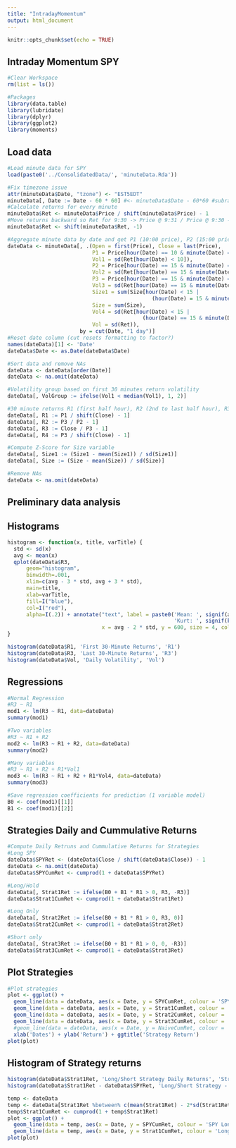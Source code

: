 ```yaml
---
title: "IntradayMomentum"
output: html_document
---
```


```r
knitr::opts_chunk$set(echo = TRUE)
```

## Intraday Momentum SPY
```r
#Clear Workspace
rm(list = ls())

#Packages
library(data.table)
library(lubridate)
library(dplyr)
library(ggplot2)
library(moments)
```

## Load data
```r
#Load minute data for SPY
load(paste0('../ConsolidatedData/', 'minuteData.Rda'))

#Fix timezone issue
attr(minuteData$Date, "tzone") <- "EST5EDT"
minuteData[, Date := Date - 60 * 60] #<- minuteData$Date - 60*60 #subratct hour
#Calculate returns for every minute
minuteData$Ret <- minuteData$Price / shift(minuteData$Price) - 1
#Move returns backward so Ret for 9:30 -> Price @ 9:31 / Price @ 9:30 - 1
minuteData$Ret <- shift(minuteData$Ret, -1)

#Aggregate minute data by date and get P1 (10:00 price), P2 (15:00 price), and P3 (15:30 price)
dateData <- minuteData[, .(Open = first(Price), Close = last(Price), 
                           P1 = Price[hour(Date) == 10 & minute(Date) == 0],
                           Vol1 = sd(Ret[hour(Date) < 10]),
                           P2 = Price[hour(Date) == 15 & minute(Date) == 0],
                           Vol2 = sd(Ret[hour(Date) == 15 & minute(Date) < 30]),
                           P3 = Price[hour(Date) == 15 & minute(Date) == 30],
                           Vol3 = sd(Ret[hour(Date) == 15 & minute(Date) >= 30 ]),
                           Size1 = sum(Size[hour(Date) < 15 | 
                                              (hour(Date) = 15 & minute(Date) < 30)]),
                           Size = sum(Size),
                           Vol4 = sd(Ret[hour(Date) < 15 | 
                                           (hour(Date) == 15 & minute(Date) < 30)]),
                           Vol = sd(Ret)),
                       by = cut(Date, "1 day")]
#Reset date column (cut resets formatting to factor?)
names(dateData)[1] <- 'Date'
dateData$Date <- as.Date(dateData$Date)

#Sort data and remove NAs
dateData <- dateData[order(Date)]
dateData <- na.omit(dateData)

#Volatility group based on first 30 minutes return volatility
dateData[, VolGroup := ifelse(Vol1 < median(Vol1), 1, 2)]

#30 minute returns R1 (first half hour), R2 (2nd to last half hour), R3 (last half hour)
dateData[, R1 := P1 / shift(Close) - 1]
dateData[, R2 := P3 / P2 - 1]
dateData[, R3 := Close / P3 - 1]
dateData[, R4 := P3 / shift(Close) - 1]

#Compute Z-Score for Size variable
dateData[, Size1 := (Size1 - mean(Size1)) / sd(Size1)]
dateData[, Size := (Size - mean(Size)) / sd(Size)]

#Remove NAs
dateData <- na.omit(dateData)
```



## Preliminary data analysis
## Histograms
```r
histogram <- function(x, title, varTitle) {
  std <- sd(x)
  avg <- mean(x)
  qplot(dateData$R3,
      geom="histogram",
      binwidth=.001,
      xlim=c(avg - 3 * std, avg + 3 * std),
      main=title, 
      xlab=varTitle,  
      fill=I("blue"), 
      col=I("red"), 
      alpha=I(.2)) + annotate("text", label = paste0('Mean: ', signif(avg, 4), ', Std: ', signif(std, 4), '\n', 
                                                     'Kurt: ', signif(kurtosis(x), 4), ' Skew: ', signif(skewness(x), 4)),
                              x = avg - 2 * std, y = 600, size = 4, colour = "red")
}

histogram(dateData$R1, 'First 30-Minute Returns', 'R1')
histogram(dateData$R3, 'Last 30-Minute Returns', 'R3')
histogram(dateData$Vol, 'Daily Volatility', 'Vol')
```

## Regressions
```r
#Normal Regression
#R3 ~ R1
mod1 <- lm(R3 ~ R1, data=dateData)
summary(mod1)

#Two variables
#R3 ~ R1 + R2
mod2 <- lm(R3 ~ R1 + R2, data=dateData) 
summary(mod2)

#Many variables
#R3 ~ R1 + R2 + R1*Vol1
mod3 <- lm(R3 ~ R1 + R2 + R1*Vol4, data=dateData) 
summary(mod3)

#Save regression coefficients for prediction (1 variable model)
B0 <- coef(mod1)[[1]]
B1 <- coef(mod1)[[2]]
```

## Strategies Daily and Cummulative Returns
```r
#Compute Daily Retruns and Cummulative Returns for Strategies
#Long SPY
dateData$SPYRet <- (dateData$Close / shift(dateData$Close)) - 1
dateData <- na.omit(dateData)
dateData$SPYCumRet <- cumprod(1 + dateData$SPYRet)

#Long/Hold
dateData[, Strat1Ret := ifelse(B0 + B1 * R1 > 0, R3, -R3)]
dateData$Strat1CumRet <- cumprod(1 + dateData$Strat1Ret)

#Long Only
dateData[, Strat2Ret := ifelse(B0 + B1 * R1 > 0, R3, 0)]
dateData$Strat2CumRet <- cumprod(1 + dateData$Strat2Ret)

#Short only
dateData[, Strat3Ret := ifelse(B0 + B1 * R1 > 0, 0, -R3)]
dateData$Strat3CumRet <- cumprod(1 + dateData$Strat3Ret)
```

## Plot Strategies
```r
#Plot strategies
plot <- ggplot() +
  geom_line(data = dateData, aes(x = Date, y = SPYCumRet, colour = 'SPY Long')) + 
  geom_line(data = dateData, aes(x = Date, y = Strat1CumRet, colour = 'Long/Short Strategy')) + 
  geom_line(data = dateData, aes(x = Date, y = Strat2CumRet, colour = 'Long Strategy')) + 
  geom_line(data = dateData, aes(x = Date, y = Strat3CumRet, colour = 'Short Strategy')) + 
  #geom_line(data = dateData, aes(x = Date, y = NaiveCumRet, colour = 'Naive Strategy')) + 
  xlab('Dates') + ylab('Return') + ggtitle('Strategy Return')
plot(plot)
```

## Histogram of Strategy returns
```r
histogram(dateData$Strat1Ret, 'Long/Short Strategy Daily Returns', 'Strat1Ret')
histogram(dateData$Strat1Ret - dateData$SPYRet, 'Long/Short Strategy - SPY Daily Returns', 'Returns')
```

```r
temp <- dateData
temp <- dateData[Strat1Ret %between% c(mean(Strat1Ret) - 2*sd(Strat1Ret), mean(Strat1Ret) + 2*sd(Strat1Ret))]
temp$Strat1CumRet <- cumprod(1 + temp$Strat1Ret)
plot <- ggplot() +
  geom_line(data = temp, aes(x = Date, y = SPYCumRet, colour = 'SPY Long')) + 
  geom_line(data = temp, aes(x = Date, y = Strat1CumRet, colour = 'Long/Short Strategy'))
plot(plot)
```

